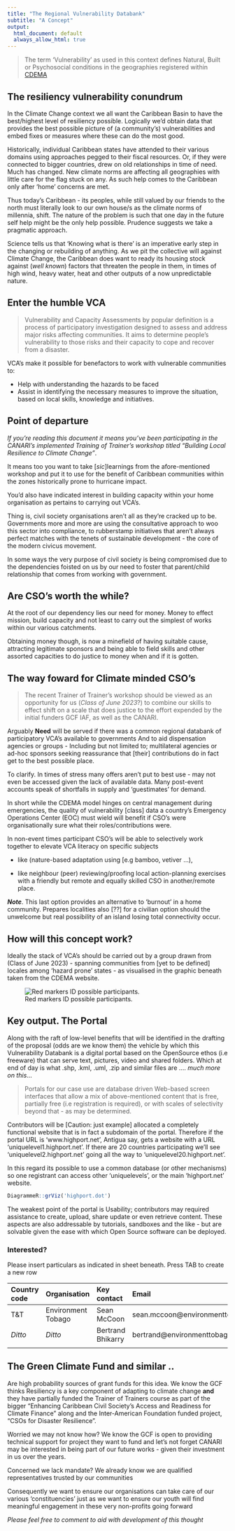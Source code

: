 ```yaml
---
title: "The Regional Vulnerability Databank"
subtitle: "A Concept"
output:
  html_document: default
  always_allow_html: true
---
```


>The term 'Vulnerability' as used in this context defines Natural, Built or Psychosocial conditions in the geographies registered within  [CDEMA](https://www.cdema.org/about-us/what-is-cdema)  


## The resiliency vulnerability conundrum

In the Climate Change context we all want the Caribbean Basin to have the best/highest level of resiliency possible. Logically we'd obtain data that provides the best possible picture of (a community's) vulnerabilities and embed fixes or measures where these can do the most good. 

Historically, individual Caribbean states have attended to their various domains using approaches pegged to their fiscal resources. Or, if they were connected to bigger countries, drew on old relationships in time of need. Much has changed. New climate norms are affecting all geographies with little care for the flag stuck on any. As such help comes to the Caribbean only after 'home' concerns are met.

Thus today's Caribbean - its peoples, while still valued by our friends to the north must literally look to our own house/s as the climate norms of millennia, shift. The nature of the problem is such that one day in the future self help might be the only help possible. Prudence suggests we take a pragmatic approach.

Science tells us that 'Knowing what is there' is an imperative early step in the changing or rebuilding of anything. As we pit the collective will against Climate Change, the Caribbean does want to ready its housing stock against (*well known*) factors that threaten the people in them, in times of high wind, heavy water, heat and other outputs of a now unpredictable nature.     

<!-- ## Why Vulnerability and Capacity Assessments -->

## Enter the humble VCA 

>Vulnerability and Capacity Assessments by popular definition is a process of participatory investigation designed to assess and address major risks affecting communities. It aims to determine people’s vulnerability to those risks and their capacity to cope and recover from a disaster. 

VCA's make it possible for benefactors to work with vulnerable communities to:

  - Help with understanding the hazards to be faced       
  - Assist in identifying the necessary measures to improve the situation, based on local skills, knowledge and initiatives.
  
## Point of departure

*If you're reading this document it means you've been participating in the CANARI's implemented Training of Trainer's workshop titled "Building Local Resilience to Climate Change"*.

It means too you want to take [*sic*]learnings from the afore-mentioned workshop and put it to use for the benefit of Caribbean communities within the zones historically prone to hurricane impact. 

You'd also have indicated interest in building capacity within your home organisation as pertains to carrying out VCA's.

Thing is, civil society organisations aren't all as they're cracked up to be. Governments more and more are using the consultative approach to woo this sector into compliance, to rubberstamp initiatives that aren't always perfect matches with the tenets of sustainable development - the core of the modern civicus movement. 

In some ways the very purpose of civil society is being compromised due to the dependencies foisted on us by our need to foster that parent/child relationship that comes from working with government.   

## Are CSO's worth the while?

At the root of our dependency lies our need for money. Money to effect mission, build capacity and not least to carry out the simplest of works within our various catchments. 

Obtaining money though, is now a minefield of having suitable cause, attracting legitimate sponsors and being able to field skills and other assorted capacities to do justice to money when and if it is gotten.

## The way foward for Climate minded CSO's


>The recent Trainer of Trainer's workshop should be viewed as an opportunity for us (*Class of June 2023*?) to combine our skills to effect shift on a scale that does justice to the effort expended by the initial funders GCF IAF, as well as the CANARI. 

Arguably **Need** will be served if there was a common regional databank of participatory VCA's available to governments And to aid dispensation agencies or groups - Including but not limited to; multilateral agencies or ad-hoc sponsors seeking reassurance that [their] contributions do in fact get to the best possible place. 

To clarify. In times of stress many offers aren't put to best use - may not even be accessed given the lack of available data. Many post-event accounts speak of shortfalls in supply and 'guestimates' for demand.

In short while the CDEMA model hinges on central management during emergencies, the quality of vulnerability [class] data a country's Emergency Operations Center (EOC) must wield will benefit if CSO's were organisationally sure what their roles/contributions were.     

In non-event times participant CSO's will be able to selectively work together to elevate VCA literacy on specific subjects 

  - like (nature-based adaptation using [e.g bamboo, vetiver ...),   
  
  - like neighbour (peer) reviewing/proofing local action-planning exercises with a friendly but remote and equally skilled CSO in another/remote  place. 

**_Note_**. This last option provides an alternative to 'burnout' in a home community. Prepares localities also [??] for a civilian option should the unwelcome but real possibility of an island losing total connectivity occur.

## How will this concept work?

Ideally the stack of VCA's should be carried out by a group drawn from (Class of June 2023) - spanning communities from [yet to be defined] locales among 'hazard prone' states - as visualised in the graphic beneath taken from the CDEMA website.

![Red markers ID possible participants.](https://drive.google.com/uc?export=view&id=1KDls5oYIBZJQJpagwTf5xTsM_2JoM0dM)

## Key output. The Portal

Along with the raft of low-level benefits that will be identified in the drafting of the proposal (odds are we know them) the vehicle by which this Vulnerability Databank is a digital portal based on the OpenSource ethos (i.e freeware) that can serve text, pictures, video and shared folders. Which at end of day is what .shp, .kml, .uml, .zip and similar files are .... *much more on this*...


>Portals for our case use are database driven Web-based screen interfaces that allow a mix of above-mentioned content that is free, partially free (i.e registration is required), or with scales of selectivity beyond that  - as may be determined.

Contributors will be [Caution: just example] allocated a completely functional website that is in fact a subdomain of the portal. Therefore if the portal URL is 'www.highport.net', Antigua say, gets a website with a URL 'uniquelevel1.highport.net'. If there are 20 countries participating we'll see 'uniquelevel2.highport.net' going all the way to 'uniquelevel20.highport.net'.

In this regard its possible to use a common database (or other mechanisms) so one registrant can access other 'uniquelevels', or the main 'highport.net' website.

```r

DiagrammeR::grViz('highport.dot')

```

The weakest point of the portal is Usability; contributors may required assistance to create, upload, share update or even retrieve content. These aspects are also  addressable by tutorials, sandboxes and the like - but are solvable given the ease with which Open Source software can be deployed.  


### Interested?

Please insert particulars as indicated in sheet beneath. Press TAB to create a new row

|**Country code**|**Organisation**|**Key contact**|**Email**|
|:-----|:-----|:-----|:-----|
|T&T|Environment Tobago|Sean McCoon|sean.mccoon@environmenttobago.net|  
|*Ditto*|*Ditto*|Bertrand Bhikarry|bertrand@environmenttobago.net|
|||||



## The Green Climate Fund and similar ..

Are high probability sources of grant funds for this idea. We know the GCF thinks Resiliency is a key component of adapting to climate change **and** they have partially funded the Trainer of Trainers course as part of the bigger "Enhancing Caribbean Civil Society’s Access and Readiness for Climate Finance" along and the Inter-American Foundation funded project, "CSOs for Disaster Resilience".

Worried we may not know how? We know the GCF is open to providing technical support for project they want to fund and let's not forget CANARI may be interested in being part of our future works - given their investment in us over the years.

Concerned we lack mandate? We already know we are qualified representatives trusted by our communities

Consequently we want to ensure our organisations can take care of our various 'constituencies' just as we want to ensure our youth will find meaningful engagement in these very non-profits going forward

*Please feel free to comment to aid with development of this thought*

